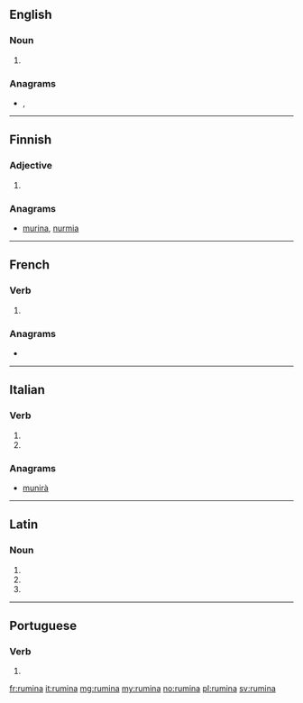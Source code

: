 ==English==

===Noun===
{{head|en|noun plural form}}

# {{plural of|rumen|lang=en}}

===Anagrams===
* {{l|en|Arunim}}, {{l|en|UNAMIR}}

----

==Finnish==

===Adjective===
{{head|fi|adjective form}}

# {{fi-form of|case=essive|pl=plural|ruma}}

===Anagrams===
* [[murina#Finnish|murina]], [[nurmia#Finnish|nurmia]]

----

==French==

===Verb===
{{fr-verb-form}}

# {{inflection of|ruminer||3|s|phis|lang=fr}}

===Anagrams===
* {{l|fr|munira}}

----

==Italian==

===Verb===
{{head|it|verb form}}

# {{inflection of|ruminare||3|s|pres|indc|lang=it}}
# {{inflection of|ruminare||2|s|impr|lang=it}}

===Anagrams===
* [[munirà#Italian|munirà]]

----

==Latin==

===Noun===
{{la-noun-form|rūmina}}

# {{inflection of|rūmen||nom|p|lang=la}}
# {{inflection of|rūmen||acc|p|lang=la}}
# {{inflection of|rūmen||voc|p|lang=la}}

----

==Portuguese==

===Verb===
{{pt-verb-form}}

# {{pt-verb-form-of|ruminar}}

[[fr:rumina]]
[[it:rumina]]
[[mg:rumina]]
[[my:rumina]]
[[no:rumina]]
[[pl:rumina]]
[[sv:rumina]]